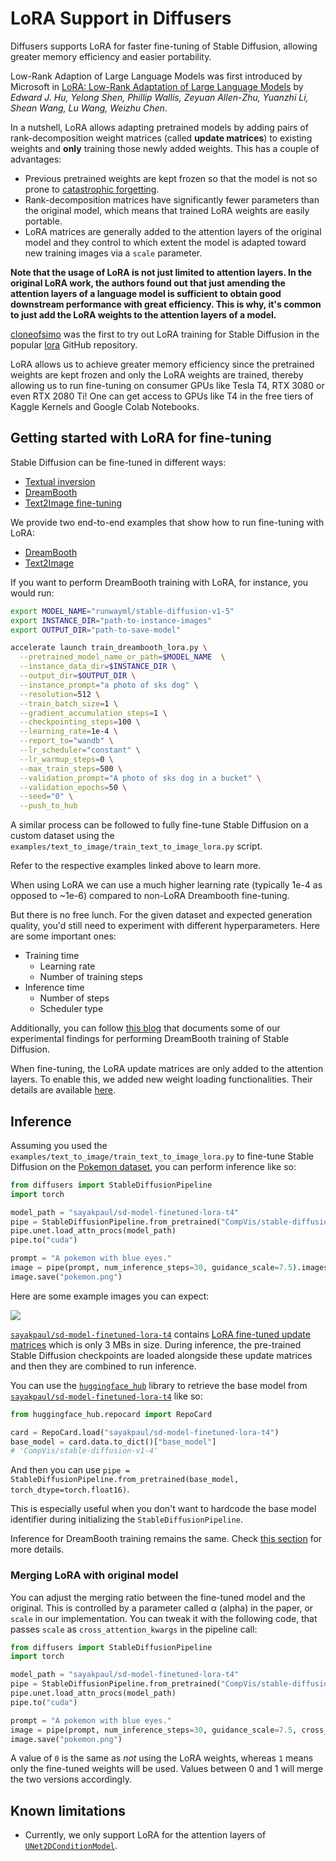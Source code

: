 <!--Copyright 2023 The HuggingFace Team. All rights reserved.

Licensed under the Apache License, Version 2.0 (the "License"); you may not use this file except in compliance with
the License. You may obtain a copy of the License at

http://www.apache.org/licenses/LICENSE-2.0

Unless required by applicable law or agreed to in writing, software distributed under the License is distributed on
an "AS IS" BASIS, WITHOUT WARRANTIES OR CONDITIONS OF ANY KIND, either express or implied. See the License for the
specific language governing permissions and limitations under the License.
-->

# LoRA Support in Diffusers 

Diffusers supports LoRA for faster fine-tuning of Stable Diffusion, allowing greater memory efficiency and easier portability. 

Low-Rank Adaption of Large Language Models was first introduced by Microsoft in
[LoRA: Low-Rank Adaptation of Large Language Models](https://arxiv.org/abs/2106.09685) by *Edward J. Hu, Yelong Shen, Phillip Wallis, Zeyuan Allen-Zhu, Yuanzhi Li, Shean Wang, Lu Wang, Weizhu Chen*.

In a nutshell, LoRA allows adapting pretrained models by adding pairs of rank-decomposition weight matrices (called **update matrices**) 
to existing weights and **only** training those newly added weights. This has a couple of advantages:

- Previous pretrained weights are kept frozen so that the model is not so prone to [catastrophic forgetting](https://www.pnas.org/doi/10.1073/pnas.1611835114). 
- Rank-decomposition matrices have significantly fewer parameters than the original model, which means that trained LoRA weights are easily portable.
- LoRA matrices are generally added to the attention layers of the original model and they control to which extent the model is adapted toward new training images via a `scale` parameter.

**__Note that the usage of LoRA is not just limited to attention layers. In the original LoRA work, the authors found out that just amending
the attention layers of a language model is sufficient to obtain good downstream performance with great efficiency. This is why, it's common
to just add the LoRA weights to the attention layers of a model.__**

[cloneofsimo](https://github.com/cloneofsimo) was the first to try out LoRA training for Stable Diffusion in the popular [lora](https://github.com/cloneofsimo/lora) GitHub repository.

<Tip>

LoRA allows us to achieve greater memory efficiency since the pretrained weights are kept frozen and only the LoRA weights are trained, thereby
allowing us to run fine-tuning on consumer GPUs like Tesla T4, RTX 3080 or even RTX 2080 Ti! One can get access to GPUs like T4 in the free 
tiers of Kaggle Kernels and Google Colab Notebooks.

</Tip>

## Getting started with LoRA for fine-tuning

Stable Diffusion can be fine-tuned in different ways:

* [Textual inversion](https://huggingface.co/docs/diffusers/main/en/training/text_inversion)
* [DreamBooth](https://huggingface.co/docs/diffusers/main/en/training/dreambooth) 
* [Text2Image fine-tuning](https://huggingface.co/docs/diffusers/main/en/training/text2image) 

We provide two end-to-end examples that show how to run fine-tuning with LoRA:

* [DreamBooth](https://github.com/huggingface/diffusers/tree/main/examples/dreambooth#training-with-low-rank-adaptation-of-large-language-models-lora) 
* [Text2Image](https://github.com/huggingface/diffusers/tree/main/examples/text_to_image#training-with-lora)

If you want to perform DreamBooth training with LoRA, for instance, you would run:

```bash
export MODEL_NAME="runwayml/stable-diffusion-v1-5"
export INSTANCE_DIR="path-to-instance-images"
export OUTPUT_DIR="path-to-save-model"

accelerate launch train_dreambooth_lora.py \
  --pretrained_model_name_or_path=$MODEL_NAME  \
  --instance_data_dir=$INSTANCE_DIR \
  --output_dir=$OUTPUT_DIR \
  --instance_prompt="a photo of sks dog" \
  --resolution=512 \
  --train_batch_size=1 \
  --gradient_accumulation_steps=1 \
  --checkpointing_steps=100 \
  --learning_rate=1e-4 \
  --report_to="wandb" \
  --lr_scheduler="constant" \
  --lr_warmup_steps=0 \
  --max_train_steps=500 \
  --validation_prompt="A photo of sks dog in a bucket" \
  --validation_epochs=50 \
  --seed="0" \
  --push_to_hub
```

A similar process can be followed to fully fine-tune Stable Diffusion on a custom dataset using the
`examples/text_to_image/train_text_to_image_lora.py` script.

Refer to the respective examples linked above to learn more. 

<Tip>

When using LoRA we can use a much higher learning rate (typically 1e-4 as opposed to ~1e-6) compared to non-LoRA Dreambooth fine-tuning.

</Tip>

But there is no free lunch. For the given dataset and expected generation quality, you'd still need to experiment with
different hyperparameters. Here are some important ones:

* Training time
    * Learning rate 
    * Number of training steps
* Inference time 
    * Number of steps 
    * Scheduler type

Additionally, you can follow [this blog](https://huggingface.co/blog/dreambooth) that documents some of our experimental
findings for performing DreamBooth training of Stable Diffusion.

When fine-tuning, the LoRA update matrices are only added to the attention layers. To enable this, we added new weight
loading functionalities. Their details are available [here](https://huggingface.co/docs/diffusers/main/en/api/loaders).

## Inference 

Assuming you used the `examples/text_to_image/train_text_to_image_lora.py` to fine-tune Stable Diffusion on the [Pokemon
dataset](https://huggingface.co/datasets/lambdalabs/pokemon-blip-captions), you can perform inference like so: 

```py 
from diffusers import StableDiffusionPipeline
import torch

model_path = "sayakpaul/sd-model-finetuned-lora-t4"
pipe = StableDiffusionPipeline.from_pretrained("CompVis/stable-diffusion-v1-4", torch_dtype=torch.float16)
pipe.unet.load_attn_procs(model_path)
pipe.to("cuda")

prompt = "A pokemon with blue eyes."
image = pipe(prompt, num_inference_steps=30, guidance_scale=7.5).images[0]
image.save("pokemon.png")
```

Here are some example images you can expect:

<img src="https://huggingface.co/datasets/huggingface/documentation-images/resolve/main/pokemon-collage.png"/>

[`sayakpaul/sd-model-finetuned-lora-t4`](https://huggingface.co/sayakpaul/sd-model-finetuned-lora-t4) contains [LoRA fine-tuned update matrices](https://huggingface.co/sayakpaul/sd-model-finetuned-lora-t4/blob/main/pytorch_lora_weights.bin)
which is only 3 MBs in size. During inference, the pre-trained Stable Diffusion checkpoints are loaded alongside these update
matrices and then they are combined to run inference.

You can use the [`huggingface_hub`](https://github.com/huggingface/huggingface_hub) library to retrieve the base model
from [`sayakpaul/sd-model-finetuned-lora-t4`](https://huggingface.co/sayakpaul/sd-model-finetuned-lora-t4) like so:

```py
from huggingface_hub.repocard import RepoCard

card = RepoCard.load("sayakpaul/sd-model-finetuned-lora-t4")
base_model = card.data.to_dict()["base_model"]
# 'CompVis/stable-diffusion-v1-4'
```

And then you can use `pipe = StableDiffusionPipeline.from_pretrained(base_model, torch_dtype=torch.float16)`.

This is especially useful when you don't want to hardcode the base model identifier during initializing the `StableDiffusionPipeline`.

Inference for DreamBooth training remains the same. Check
[this section](https://github.com/huggingface/diffusers/tree/main/examples/dreambooth#inference-1) for more details. 

### Merging LoRA with original model

You can adjust the merging ratio between the fine-tuned model and the original. This is controlled by a parameter called α (alpha) in the paper, or `scale` in our implementation. You can tweak it with the following code, that passes `scale` as `cross_attention_kwargs` in the pipeline call:

```py 
from diffusers import StableDiffusionPipeline
import torch

model_path = "sayakpaul/sd-model-finetuned-lora-t4"
pipe = StableDiffusionPipeline.from_pretrained("CompVis/stable-diffusion-v1-4", torch_dtype=torch.float16)
pipe.unet.load_attn_procs(model_path)
pipe.to("cuda")

prompt = "A pokemon with blue eyes."
image = pipe(prompt, num_inference_steps=30, guidance_scale=7.5, cross_attention_kwargs={"scale": 0.5}).images[0]
image.save("pokemon.png")
```

A value of `0` is the same as _not_ using the LoRA weights, whereas `1` means only the fine-tuned weights will be used. Values between 0 and 1 will merge the two versions accordingly.


## Known limitations 

* Currently, we only support LoRA for the attention layers of [`UNet2DConditionModel`](https://huggingface.co/docs/diffusers/main/en/api/models#diffusers.UNet2DConditionModel).
